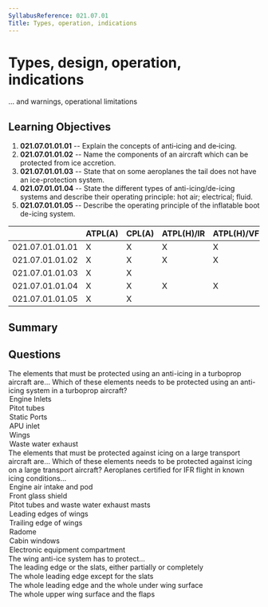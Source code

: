 ```yaml
---
SyllabusReference: 021.07.01
Title: Types, operation, indications
---
```


# Types, design, operation, indications

... and warnings, operational limitations

## Learning Objectives

1. **021.07.01.01.01** -- Explain the concepts of anti‑icing and de‑icing.
2. **021.07.01.01.02** -- Name the components of an aircraft which can be protected from ice accretion.
3. **021.07.01.01.03** -- State that on some aeroplanes the tail does not have an ice-protection system.
4. **021.07.01.01.04** -- State the different types of anti-icing/de-icing systems and describe their operating principle: hot air; electrical; fluid.
5. **021.07.01.01.05** -- Describe the operating principle of the inflatable boot de-icing system.

|                 | ATPL(A) | CPL(A) | ATPL(H)/IR | ATPL(H)/VFR | CPL(H) | IR  | CBIR(A) |
| --------------- | ------- | ------ | ---------- | ----------- | ------ | --- | ------- |
| 021.07.01.01.01 | X       | X      | X          | X           | X      |     |         |
| 021.07.01.01.02 | X       | X      | X          | X           | X      |     |         |
| 021.07.01.01.03 | X       | X      |            |             |        |     |         |
| 021.07.01.01.04 | X       | X      | X          | X           | X      |     |         |
| 021.07.01.01.05 | X       | X      |            |             |        |     |         |

## Summary

## Questions

<Question id="6QvqGcB2Iz" variant="correct" lo="021.07.01.01.02">
  <Text variant="multipleCorrect" select={4}>
    The elements that must be protected using an anti-icing in a turboprop
    aircraft are...
  </Text>
  <Text variant="oneCorrect">
    Which of these elements needs to be protected using an anti-icing system in
    a turboprop aircraft?
  </Text>
  <Option id="6QvqGcB2Iz-1" correct>
    Engine Inlets
  </Option>
  <Option id="6QvqGcB2Iz-2" correct>
    Pitot tubes
  </Option>
  <Option id="6QvqGcB2Iz-3" correct>
    Static Ports
  </Option>
  <Option id="6QvqGcB2Iz-4" why="">
    APU inlet
  </Option>
  <Option
    id="6QvqGcB2Iz-5"
    why="In medium sized turbo-prop aircraft, wings usually have the inflatable boot system, which is a de-icing system"
  >
    Wings
  </Option>
  <Option
    id="6QvqGcB2Iz-6"
    why="turboprops usually do not operate at temperatures requiring heating for the correct functioning of waste water exhausts."
  >
    Waste water exhaust
  </Option>
</Question>

<Question id="Q6ryQkz62i" variant="correct" lo="021.07.01.01.02">
  <Text variant="multipleCorrect" select={5}>
    The elements that must be protected against icing on a large transport
    aircraft are...
  </Text>
  <Text variant="oneCorrect">
    Which of these elements needs to be protected against icing on a large
    transport aircraft?
  </Text>
  <Explanation>
    Aeroplanes certified for IFR flight in known icing conditions...
  </Explanation>
  <Option id="Q6ryQkz62i-1" correct>
    Engine air intake and pod
  </Option>
  <Option id="Q6ryQkz62i-2" correct>
    Front glass shield
  </Option>
  <Option id="Q6ryQkz62i-3" correct>
    Pitot tubes and waste water exhaust masts
  </Option>
  <Option id="Q6ryQkz62i-4" correct>
    Leading edges of wings
  </Option>
  <Option
    id="Q6ryQkz62i-5"
    why="Ice aggregates on leading edges, not trailing edges "
  >
    Trailing edge of wings
  </Option>
  <Option
    id="Q6ryQkz62i-6"
    why="The radome, the dome in the nose of the aircraft containing the weather radar, is not critical for ice protection"
  >
    Radome
  </Option>
  <Option
    id="Q6ryQkz62i-7"
    why="Ice does not aggregate in significant quantities in the fuselage, and if it does it does not affect significantly the safe operation of the aircraft"
  >
    Cabin windows
  </Option>
  <Option
    id="Q6ryQkz62i-8"
    why="Electronic components are usually rated to operate at temperatures significantly lower than those found at 40 thousand ft"
  >
    Electronic equipment compartment
  </Option>
</Question>

<Question id="BR2B98Sxig" variant="correct" lo="021.07.01.01.04">
  <Text variant="oneCorrect">The wing anti-ice system has to protect...</Text>
  <Option id="BR2B98Sxig-1" correct>
    The leading edge or the slats, either partially or completely
  </Option>
  <Option id="BR2B98Sxig-2">The whole leading edge except for the slats</Option>
  <Option id="BR2B98Sxig-3">
    The whole leading edge and the whole under wing surface
  </Option>
  <Option id="BR2B98Sxig-4">The whole upper wing surface and the flaps</Option>
</Question>
